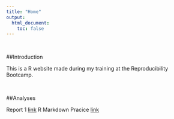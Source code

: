 ```yaml
---
title: "Home"
output:
  html_document:
    toc: false
---
```


<br>

##Introduction 

This is a R website made during my training at the Reproducibility Bootcamp.

<br>

##Analyses

Report 1 [link](Day 3 Exercise Part I.html)
R Markdown Pracice [link](Section 4 Number 1.html)